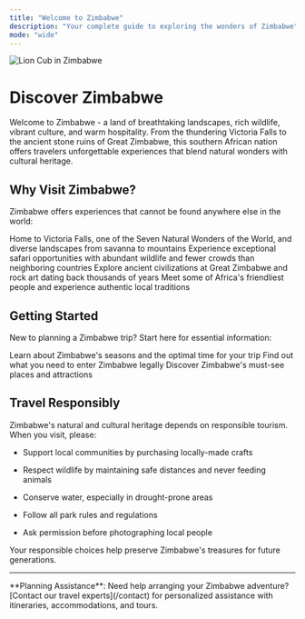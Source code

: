 ```yaml
---
title: "Welcome to Zimbabwe"
description: "Your complete guide to exploring the wonders of Zimbabwe"
mode: "wide"
---
```


![Lion Cub in Zimbabwe](/images/hero-intro.png)

# Discover Zimbabwe

Welcome to Zimbabwe - a land of breathtaking landscapes, rich wildlife, vibrant culture, and warm hospitality. From the thundering Victoria Falls to the ancient stone ruins of Great Zimbabwe, this southern African nation offers travelers unforgettable experiences that blend natural wonders with cultural heritage.

## Why Visit Zimbabwe?

Zimbabwe offers experiences that cannot be found anywhere else in the world:

<CardGroup cols={2}>
  <Card title="Natural Wonders" icon="mountain-sun" href="/destinations/victoria-falls">
    Home to Victoria Falls, one of the Seven Natural Wonders of the World, and diverse landscapes from savanna to mountains
  </Card>

  <Card title="Wildlife Safaris" icon="paw" href="/destinations/hwange-national-park">
    Experience exceptional safari opportunities with abundant wildlife and fewer crowds than neighboring countries
  </Card>

  <Card title="Rich History" icon="monument" href="/destinations/great-zimbabwe">
    Explore ancient civilizations at Great Zimbabwe and rock art dating back thousands of years
  </Card>

  <Card title="Warm Hospitality" icon="people" href="/culture/people-and-tribes">
    Meet some of Africa's friendliest people and experience authentic local traditions
  </Card>
</CardGroup>

## Getting Started

New to planning a Zimbabwe trip? Start here for essential information:

<CardGroup cols={3}>
  <Card title="Best Time to Visit" icon="calendar" href="/when-to-visit">
    Learn about Zimbabwe's seasons and the optimal time for your trip
  </Card>

  <Card title="Visa Requirements" icon="passport" href="/essentials/visas-and-entry">
    Find out what you need to enter Zimbabwe legally
  </Card>

  <Card title="Top Destinations" icon="map" href="/destinations/victoria-falls">
    Discover Zimbabwe's must-see places and attractions
  </Card>
</CardGroup>

## Travel Responsibly

Zimbabwe's natural and cultural heritage depends on responsible tourism. When you visit, please:

* Support local communities by purchasing locally-made crafts

* Respect wildlife by maintaining safe distances and never feeding animals

* Conserve water, especially in drought-prone areas

* Follow all park rules and regulations

* Ask permission before photographing local people

Your responsible choices help preserve Zimbabwe's treasures for future generations.

***

<Tip>
  **Planning Assistance**: Need help arranging your Zimbabwe adventure? [Contact our travel experts](/contact) for personalized assistance with itineraries, accommodations, and tours.
</Tip>